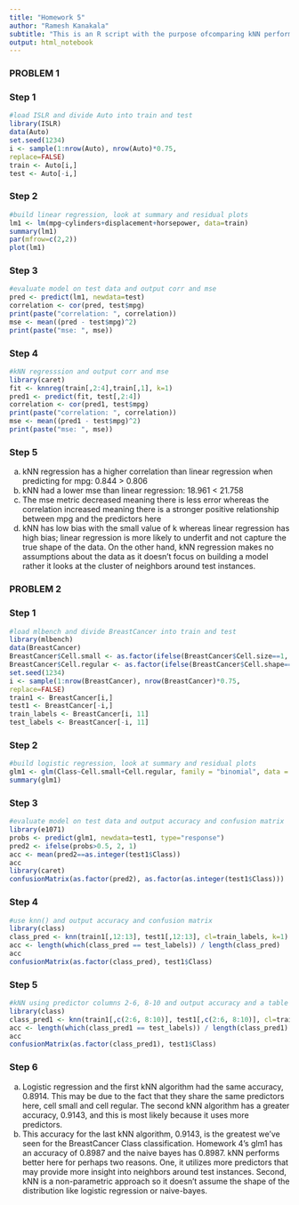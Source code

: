 ```yaml
---
title: "Homework 5"
author: "Ramesh Kanakala"
subtitle: "This is an R script with the purpose ofcomparing kNN performance to linear regression and logistic regression"
output: html_notebook
---
```

### PROBLEM 1

### Step 1
```r
#load ISLR and divide Auto into train and test
library(ISLR)
data(Auto)
set.seed(1234)
i <- sample(1:nrow(Auto), nrow(Auto)*0.75,
replace=FALSE)
train <- Auto[i,]
test <- Auto[-i,]
```

### Step 2
```r
#build linear regression, look at summary and residual plots
lm1 <- lm(mpg~cylinders+displacement+horsepower, data=train)
summary(lm1)
par(mfrow=c(2,2))
plot(lm1)
```

### Step 3
```r
#evaluate model on test data and output corr and mse
pred <- predict(lm1, newdata=test)
correlation <- cor(pred, test$mpg)
print(paste("correlation: ", correlation))
mse <- mean((pred - test$mpg)^2)
print(paste("mse: ", mse))
```

### Step 4
```r
#kNN regresssion and output corr and mse
library(caret)
fit <- knnreg(train[,2:4],train[,1], k=1)
pred1 <- predict(fit, test[,2:4])
correlation <- cor(pred1, test$mpg)
print(paste("correlation: ", correlation))
mse <- mean((pred1 - test$mpg)^2)
print(paste("mse: ", mse))
```

### Step 5
a. kNN regression has a higher correlation than linear regression when predicting for mpg: 0.844 > 0.806
b. kNN had a lower mse than linear regression: 18.961 < 21.758
c. The mse metric decreased meaning there is less error whereas the correlation increased meaning there is a stronger positive relationship between mpg and the predictors here
d. kNN has low bias with the small value of k whereas linear regression has high bias; linear regression is more likely to underfit and not capture the true shape of the data. On the other hand, kNN regression makes no assumptions about the data as it doesn't focus on building a model rather it looks at the cluster of neighbors around test instances. 

### PROBLEM 2

### Step 1
```r
#load mlbench and divide BreastCancer into train and test
library(mlbench)
data(BreastCancer)
BreastCancer$Cell.small <- as.factor(ifelse(BreastCancer$Cell.size==1, 1, 0))
BreastCancer$Cell.regular <- as.factor(ifelse(BreastCancer$Cell.shape==1, 1, 0))
set.seed(1234)
i <- sample(1:nrow(BreastCancer), nrow(BreastCancer)*0.75,
replace=FALSE)
train1 <- BreastCancer[i,]
test1 <- BreastCancer[-i,]
train_labels <- BreastCancer[i, 11]
test_labels <- BreastCancer[-i, 11]
```

### Step 2
```r
#build logistic regression, look at summary and residual plots
glm1 <- glm(Class~Cell.small+Cell.regular, family = "binomial", data = train1)
summary(glm1)
```

### Step 3
```r
#evaluate model on test data and output accuracy and confusion matrix
library(e1071)
probs <- predict(glm1, newdata=test1, type="response")
pred2 <- ifelse(probs>0.5, 2, 1)
acc <- mean(pred2==as.integer(test1$Class))
acc
library(caret) 
confusionMatrix(as.factor(pred2), as.factor(as.integer(test1$Class)))
```

### Step 4
```r
#use knn() and output accuracy and confusion matrix
library(class)
class_pred <- knn(train1[,12:13], test1[,12:13], cl=train_labels, k=1)
acc <- length(which(class_pred == test_labels)) / length(class_pred)
acc
confusionMatrix(as.factor(class_pred), test1$Class)
```
### Step 5
```r
#kNN using predictor columns 2-6, 8-10 and output accuracy and a table
library(class)
class_pred1 <- knn(train1[,c(2:6, 8:10)], test1[,c(2:6, 8:10)], cl=train_labels, k=1)
acc <- length(which(class_pred1 == test_labels)) / length(class_pred1)
acc
confusionMatrix(as.factor(class_pred1), test1$Class)
```
### Step 6
a. Logistic regression and the first kNN algorithm had the same accuracy, 0.8914. This may be due to the fact that they share the same predictors here, cell small and cell regular. The second kNN algorithm has a greater accuracy, 0.9143, and this is most likely because it uses more predictors.
b. This accuracy for the last kNN algorithm, 0.9143, is the greatest we've seen for the BreastCancer Class classification. Homework 4's glm1 has an accuracy of 0.8987 and the naive bayes has 0.8987. kNN performs better here for perhaps two reasons. One, it utilizes more predictors that may provide more insight into neighbors around test instances. Second, kNN is a non-parametric approach so it doesn't assume the shape of the distribution like logistic regression or naive-bayes.